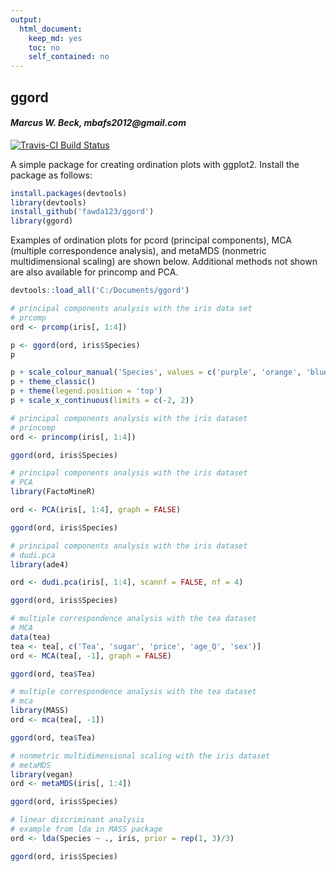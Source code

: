 ```yaml
---
output:
  html_document:
    keep_md: yes
    toc: no
    self_contained: no
---
```


## ggord

#### *Marcus W. Beck, mbafs2012@gmail.com*

[![Travis-CI Build Status](https://travis-ci.org/fawda123/ggord.png?branch=master)](https://travis-ci.org/fawda123/ggord)

A simple package for creating ordination plots with ggplot2.  Install the package as follows:

```r
install.packages(devtools)
library(devtools)
install_github('fawda123/ggord')
library(ggord)
```

Examples of ordination plots for pcord (principal components), MCA (multiple correspondence analysis), and metaMDS (nonmetric multidimensional scaling) are shown below.  Additional methods not shown are also available for princomp and PCA.

```r
devtools::load_all('C:/Documents/ggord')
```
```r
# principal components analysis with the iris data set
# prcomp
ord <- prcomp(iris[, 1:4])

p <- ggord(ord, iris$Species)
p

p + scale_colour_manual('Species', values = c('purple', 'orange', 'blue'))
p + theme_classic()
p + theme(legend.position = 'top')
p + scale_x_continuous(limits = c(-2, 2))

# principal components analysis with the iris dataset
# princomp
ord <- princomp(iris[, 1:4])

ggord(ord, iris$Species)

# principal components analysis with the iris dataset
# PCA
library(FactoMineR)

ord <- PCA(iris[, 1:4], graph = FALSE)

ggord(ord, iris$Species)

# principal components analysis with the iris dataset
# dudi.pca
library(ade4)

ord <- dudi.pca(iris[, 1:4], scannf = FALSE, nf = 4)

ggord(ord, iris$Species)

# multiple correspondence analysis with the tea dataset
# MCA
data(tea)
tea <- tea[, c('Tea', 'sugar', 'price', 'age_Q', 'sex')]
ord <- MCA(tea[, -1], graph = FALSE)

ggord(ord, tea$Tea)

# multiple correspondence analysis with the tea dataset
# mca
library(MASS)
ord <- mca(tea[, -1])

ggord(ord, tea$Tea)

# nonmetric multidimensional scaling with the iris dataset
# metaMDS
library(vegan)
ord <- metaMDS(iris[, 1:4])

ggord(ord, iris$Species)

# linear discriminant analysis
# example from lda in MASS package
ord <- lda(Species ~ ., iris, prior = rep(1, 3)/3)

ggord(ord, iris$Species)
```

